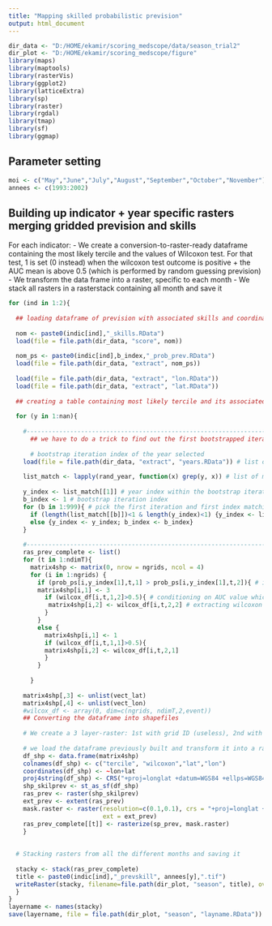 ```yaml
---
title: "Mapping skilled probabilistic prevision"
output: html_document
---
```


```r
dir_data <- "D:/HOME/ekamir/scoring_medscope/data/season_trial2" 
dir_plot <- "D:/HOME/ekamir/scoring_medscope/figure" 
library(maps)
library(maptools)
library(rasterVis)
library(ggplot2)
library(latticeExtra)
library(sp)
library(raster)
library(rgdal)
library(tmap)
library(sf)
library(ggmap)

```

## Parameter setting 

```r

moi <- c("May","June","July","August","September","October","November")
annees <- c(1993:2002)

```

## Building up indicator + year specific rasters merging gridded prevision and skills
For each indicator:
  - We create a conversion-to-raster-ready dataframe containing the most likely tercile and the values of Wilcoxon test. For that test, 1 is set (0 instead) when the wilcoxon test outcome is positive + the AUC mean is above 0.5 (which is performed by random guessing prevision)
  - We transform the data frame into a raster, specific to each month
  - We stack all rasters in a rasterstack containing all month and save it

```r

for (ind in 1:2){
  
  ## loading dataframe of prevision with associated skills and coordinates
  
  nom <- paste0(indic[ind],"_skills.RData")
  load(file = file.path(dir_data, "score", nom))
  
  nom_ps <- paste0(indic[ind],b_index,"_prob_prev.RData")
  load(file = file.path(dir_data, "extract", nom_ps))
  
  load(file = file.path(dir_data, "extract", "lon.RData"))
  load(file = file.path(dir_data, "extract", "lat.RData"))
  
  ## creating a table containing most likely tercile and its associated wilcoxon outcome, with both coordinates (shape ready for shapefile conversion)
  
  for (y in 1:nan){
    
    #---------------------------------------------------------------------------------------------------------------------------------------------
      ## we have to do a trick to find out the first bootstrapped iteration and the run index whithin this iteration matching the year we are interested in (the random sampling doesn't respect chronology)
      
      # bootstrap iteration index of the year selected
    load(file = file.path(dir_data, "extract", "years.RData")) # list of years in each bootstrap iteration
    
    list_match <- lapply(rand_year, function(x) grep(y, x)) # list of matchs between list of years randomly generated for the bootstrap and the year we are interested in
    
    y_index <- list_match[[1]] # year index within the bootstrap iteration
    b_index <- 1 # bootstrap iteration index
    for (b in 1:999){ # pick the first iteration and first index matching the year we are looking for
      if (length(list_match[[b]])<1 & length(y_index)<1) {y_index <- list_match[[b+1]]; b_index <- b+1}
      else {y_index <- y_index; b_index <- b_index}
    }
    
    #---------------------------------------------------------------------------------------------------------------------------------------------
    ras_prev_complete <- list()
    for (t in 1:ndimT){
      matrix4shp <- matrix(0, nrow = ngrids, ncol = 4)
      for (i in 1:ngrids) {
        if (prob_ps[i,y_index[1],t,1] > prob_ps[i,y_index[1],t,2]){ # i.e. upper tercile more likely to happen
        matrix4shp[i,1] <- 3
          if (wilcox_df[i,t,1,2]>0.5){ # conditioning on AUC value which has to be above 0.5 (random guess)
           matrix4shp[i,2] <- wilcox_df[i,t,2,2] # extracting wilcoxon  test outcome (1/0) associated to the most likely tercile 
          }
        }
        else {
          matrix4shp[i,1] <- 1
          if (wilcox_df[i,t,1,1]>0.5){
          matrix4shp[i,2] <- wilcox_df[i,t,2,1]
          }
        }
           
      }
    
    matrix4shp[,3] <- unlist(vect_lat)
    matrix4shp[,4] <- unlist(vect_lon)
    #wilcox_df <- array(0, dim=c(ngrids, ndimT,2,event)) 
    ## Converting the dataframe into shapefiles
    
    # We create a 3 layer-raster: 1st with grid ID (useless), 2nd with most likely tercile forecasted; 3rd with wilcoxon test outcomes. 
    
    # we load the dataframe previously built and transform it into a raster
    df_shp <- data.frame(matrix4shp)
    colnames(df_shp) <- c("tercile", "wilcoxon","lat","lon")
    coordinates(df_shp) <- ~lon+lat
    proj4string(df_shp) <- CRS("+proj=longlat +datum=WGS84 +ellps=WGS84 +towgs84=0,0,0")
    shp_skilprev <- st_as_sf(df_shp)
    ras_prev <- raster(shp_skilprev)
    ext_prev <- extent(ras_prev)
    mask.raster <- raster(resolution=c(0.1,0.1), crs = "+proj=longlat +datum=WGS84 +ellps=WGS84 +towgs84=0,0,0", ## !!!!!!!!!!!
                          ext = ext_prev)
    ras_prev_complete[[t]] <- rasterize(sp_prev, mask.raster)
    }
  
  
  # Stacking rasters from all the different months and saving it
  
  stacky <- stack(ras_prev_complete)
  title <- paste0(indic[ind],"_prevskill", annees[y],".tif")
  writeRaster(stacky, filename=file.path(dir_plot, "season", title), overwrite = TRUE)
  }
}
layername <- names(stacky)
save(layername, file = file.path(dir_plot, "season", "layname.RData"))
```


